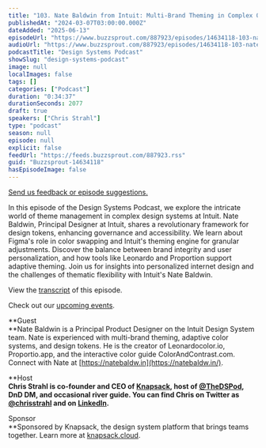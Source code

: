```yaml
---
title: "103. Nate Baldwin from Intuit: Multi-Brand Theming in Complex Organizations"
publishedAt: "2024-03-07T03:00:00.000Z"
dateAdded: "2025-06-13"
episodeUrl: "https://www.buzzsprout.com/887923/episodes/14634118-103-nate-baldwin-from-intuit-multi-brand-theming-in-complex-organizations.mp3"
audioUrl: "https://www.buzzsprout.com/887923/episodes/14634118-103-nate-baldwin-from-intuit-multi-brand-theming-in-complex-organizations.mp3"
podcastTitle: "Design Systems Podcast"
showSlug: "design-systems-podcast"
image: null
localImages: false
tags: []
categories: ["Podcast"]
duration: "0:34:37"
durationSeconds: 2077
draft: true
speakers: ["Chris Strahl"]
type: "podcast"
season: null
episode: null
explicit: false
feedUrl: "https://feeds.buzzsprout.com/887923.rss"
guid: "Buzzsprout-14634118"
hasEpisodeImage: false
---
```

[Send us feedback or episode suggestions.](https://www.buzzsprout.com/twilio/text_messages/887923/open_sms)

In this episode of the Design Systems Podcast, we explore the intricate world of theme management in complex design systems at Intuit. Nate Baldwin, Principal Designer at Intuit, shares a revolutionary framework for design tokens, enhancing governance and accessibility. We learn about Figma's role in color swapping and Intuit's theming engine for granular adjustments. Discover the balance between brand integrity and user personalization, and how tools like Leonardo and Proportion support adaptive theming. Join us for insights into personalized internet design and the challenges of thematic flexibility with Intuit's Nate Baldwin.

View the [transcript](https://docs.google.com/document/d/1rDdaSSO5IB9YiTcAAcNnLGySCwf3e6d_T3tPCzg5714/edit?usp=drive_link) of this episode.

Check out our [upcoming events](https://www.knapsack.cloud/events).

**Guest  
**Nate Baldwin is a Principal Product Designer on the Intuit Design System team. Nate is experienced with multi-brand theming, adaptive color systems, and design tokens. He is the creator of Leonardocolor.io, Proportio.app, and the interactive color guide ColorAndContrast.com. Connect with Nate at [https://natebaldw.in](https://natebaldw.in/).

**Host  
**Chris Strahl is co-founder and CEO of [Knapsack](https://www.knapsack.cloud/), host of [@TheDSPod](https://twitter.com/thedspod), DnD DM, and occasional river guide. You can find Chris on Twitter as [@chrisstrahl](https://twitter.com/chrisstrahl) and on [LinkedIn](https://www.linkedin.com/in/chrisstrahl/).**  

Sponsor  
**Sponsored by Knapsack, the design system platform that brings teams together. Learn more at [knapsack.cloud](https://www.knapsack.cloud/?utm_source=podcast).
